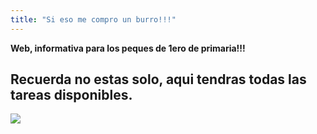 ```yaml
---
title: "Si eso me compro un burro!!!"
---
```


**Web, informativa para los peques de 1ero de primaria!!!**

## Recuerda no estas solo, aqui tendras todas las tareas disponibles.


![](https://agustoenelaugusto.files.wordpress.com/2018/02/educ29-portada-2.jpg?w=1240)